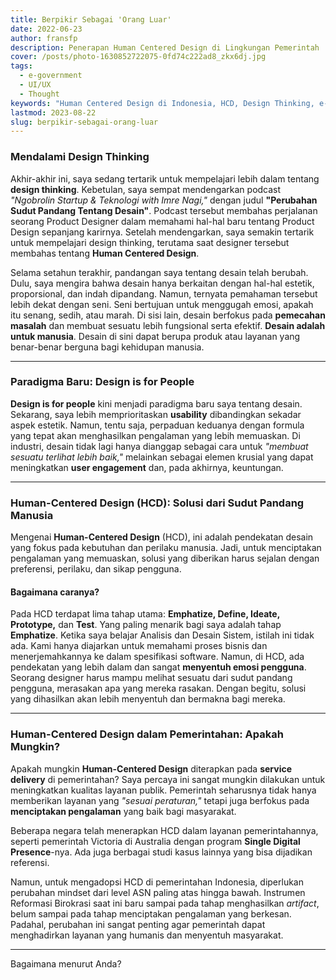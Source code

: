 ```yaml
---
title: Berpikir Sebagai 'Orang Luar'
date: 2022-06-23
author: fransfp
description: Penerapan Human Centered Design di Lingkungan Pemerintah
cover: /posts/photo-1630852722075-0fd74c222ad8_zkx6dj.jpg
tags:
  - e-government
  - UI/UX
  - Thought
keywords: "Human Centered Design di Indonesia, HCD, Design Thinking, e-Government"
lastmod: 2023-08-22
slug: berpikir-sebagai-orang-luar
---
```


### Mendalami Design Thinking

Akhir-akhir ini, saya sedang tertarik untuk mempelajari lebih dalam tentang **design thinking**. Kebetulan, saya sempat mendengarkan podcast *"Ngobrolin Startup & Teknologi with Imre Nagi,"* dengan judul **"Perubahan Sudut Pandang Tentang Desain"**. Podcast tersebut membahas perjalanan seorang Product Designer dalam memahami hal-hal baru tentang Product Design sepanjang karirnya. Setelah mendengarkan, saya semakin tertarik untuk mempelajari design thinking, terutama saat designer tersebut membahas tentang **Human Centered Design**.

Selama setahun terakhir, pandangan saya tentang desain telah berubah. Dulu, saya mengira bahwa desain hanya berkaitan dengan hal-hal estetik, proporsional, dan indah dipandang. Namun, ternyata pemahaman tersebut lebih dekat dengan seni. Seni bertujuan untuk menggugah emosi, apakah itu senang, sedih, atau marah. Di sisi lain, desain berfokus pada **pemecahan masalah** dan membuat sesuatu lebih fungsional serta efektif. **Desain adalah untuk manusia**. Desain di sini dapat berupa produk atau layanan yang benar-benar berguna bagi kehidupan manusia.

---

### Paradigma Baru: Design is for People

**Design is for people** kini menjadi paradigma baru saya tentang desain. Sekarang, saya lebih memprioritaskan **usability** dibandingkan sekadar aspek estetik. Namun, tentu saja, perpaduan keduanya dengan formula yang tepat akan menghasilkan pengalaman yang lebih memuaskan. Di industri, desain tidak lagi hanya dianggap sebagai cara untuk *"membuat sesuatu terlihat lebih baik,"* melainkan sebagai elemen krusial yang dapat meningkatkan **user engagement** dan, pada akhirnya, keuntungan.

---

### Human-Centered Design (HCD): Solusi dari Sudut Pandang Manusia

Mengenai **Human-Centered Design** (HCD), ini adalah pendekatan desain yang fokus pada kebutuhan dan perilaku manusia. Jadi, untuk menciptakan pengalaman yang memuaskan, solusi yang diberikan harus sejalan dengan preferensi, perilaku, dan sikap pengguna.

#### Bagaimana caranya?

Pada HCD terdapat lima tahap utama: **Emphatize, Define, Ideate, Prototype,** dan **Test**. Yang paling menarik bagi saya adalah tahap **Emphatize**. Ketika saya belajar Analisis dan Desain Sistem, istilah ini tidak ada. Kami hanya diajarkan untuk memahami proses bisnis dan menerjemahkannya ke dalam spesifikasi software. Namun, di HCD, ada pendekatan yang lebih dalam dan sangat **menyentuh emosi pengguna**. Seorang designer harus mampu melihat sesuatu dari sudut pandang pengguna, merasakan apa yang mereka rasakan. Dengan begitu, solusi yang dihasilkan akan lebih menyentuh dan bermakna bagi mereka.

---

### Human-Centered Design dalam Pemerintahan: Apakah Mungkin?

Apakah mungkin **Human-Centered Design** diterapkan pada **service delivery** di pemerintahan? Saya percaya ini sangat mungkin dilakukan untuk meningkatkan kualitas layanan publik. Pemerintah seharusnya tidak hanya memberikan layanan yang *"sesuai peraturan,"* tetapi juga berfokus pada **menciptakan pengalaman** yang baik bagi masyarakat.

Beberapa negara telah menerapkan HCD dalam layanan pemerintahannya, seperti pemerintah Victoria di Australia dengan program **Single Digital Presence**-nya. Ada juga berbagai studi kasus lainnya yang bisa dijadikan referensi.

Namun, untuk mengadopsi HCD di pemerintahan Indonesia, diperlukan perubahan mindset dari level ASN paling atas hingga bawah. Instrumen Reformasi Birokrasi saat ini baru sampai pada tahap menghasilkan *artifact*, belum sampai pada tahap menciptakan pengalaman yang berkesan. Padahal, perubahan ini sangat penting agar pemerintah dapat menghadirkan layanan yang humanis dan menyentuh masyarakat.

---

Bagaimana menurut Anda?
